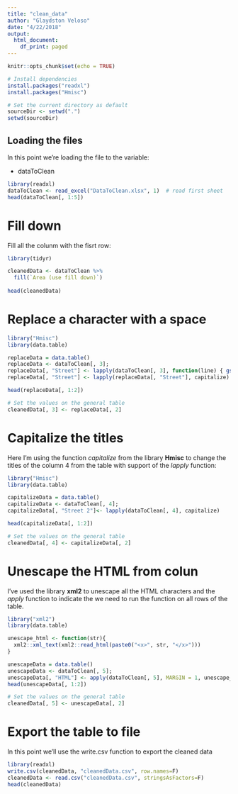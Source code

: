 ```yaml
---
title: "clean_data"
author: "Glaydston Veloso"
date: "4/22/2018"
output:
  html_document:
    df_print: paged
---
```


```r
knitr::opts_chunk$set(echo = TRUE)

# Install dependencies
install.packages("readxl")
install.packages("Hmisc")

# Set the current directory as default
sourceDir <- setwd(".")
setwd(sourceDir)
```

## Loading the files

In this point we're loading the file to the variable:

- dataToClean

```r
library(readxl)
dataToClean <- read_excel("DataToClean.xlsx", 1)  # read first sheet
head(dataToClean[, 1:5])
```

# Fill down

Fill all the colunm with the fisrt row:

```r
library(tidyr)

cleanedData <- dataToClean %>%
  fill(`Area (use fill down)`)
  
head(cleanedData)
```

# Replace a character with a space

```r
library("Hmisc")
library(data.table) 

replaceData = data.table()
replaceData <- dataToClean[, 3];
replaceData[, "Street"] <- lapply(dataToClean[, 3], function(line) { gsub( "å", " ", line) })
replaceData[, "Street"] <- lapply(replaceData[, "Street"], capitalize)

head(replaceData[, 1:2])

# Set the values on the general table
cleanedData[, 3] <- replaceData[, 2]

```

# Capitalize the titles

Here I'm using the function _capitalize_ from the library **Hmisc** to change the titles of the column 4 from the table with support of the _lapply_ function:

```r
library("Hmisc")
library(data.table) 

capitalizeData = data.table()
capitalizeData <- dataToClean[, 4];
capitalizeData[, "Street 2"]<- lapply(dataToClean[, 4], capitalize)

head(capitalizeData[, 1:2])

# Set the values on the general table
cleanedData[, 4] <- capitalizeData[, 2]
```

# Unescape the HTML from colun

I've used the library **xml2** to unescape all the HTML characters and the _apply_ function to indicate the we need to run the function on all rows of the table.

```r
library("xml2")
library(data.table) 

unescape_html <- function(str){
  xml2::xml_text(xml2::read_html(paste0("<x>", str, "</x>")))
}

unescapeData = data.table()
unescapeData <- dataToClean[, 5];
unescapeData[, "HTML"] <- apply(dataToClean[, 5], MARGIN = 1, unescape_html)
head(unescapeData[, 1:2])

# Set the values on the general table
cleanedData[, 5] <- unescapeData[, 2]
```

# Export the table to file

In this point we'll use the write.csv function to export the cleaned data

```r
library(readxl)
write.csv(cleanedData, "cleanedData.csv", row.names=F)
cleanedData <- read.csv("cleanedData.csv", stringsAsFactors=F) 
head(cleanedData)
```